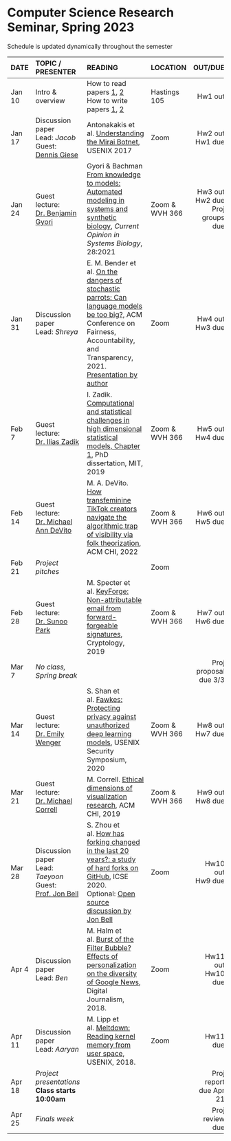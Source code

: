 <h1> Computer Science Research Seminar, Spring 2023 </h1>
Schedule is updated dynamically throughout the semester
</br>

<font size="3">

| DATE        | TOPIC / PRESENTER |READING           |LOCATION |      OUT/DUE |
| ------   |:------------------|:---------------------------------|:------| --------:| 
| Jan 10 | Intro & overview |  How to read papers [1](https://dl.acm.org/citation.cfm?id=1595493), [2](https://dl.acm.org/citation.cfm?id=1273458)<br>How to write papers [1](https://homes.cs.washington.edu/~mernst/advice/write-technical-paper.html), [2](https://www.nature.com/articles/d41586-019-02918-5)       | Hastings 105 |  Hw1 out | 
| Jan 17 | Discussion paper</br>Lead: *Jacob*</br>Guest: [Dennis Giese](https://dontvacuum.me/) | Antonakakis et al. [Understanding the Mirai Botnet](https://www.usenix.org/system/files/conference/usenixsecurity17/sec17-antonakakis.pdf), USENIX 2017  | Zoom |  Hw2 out</br>Hw1 due | 
| Jan 24 | Guest lecture:</br>[Dr. Benjamin Gyori](https://scholar.harvard.edu/bgyori)  | Gyori & Bachman [From knowledge to models: Automated modeling in systems and synthetic biology](https://www.sciencedirect.com/science/article/pii/S2452310021000561), *Current Opinion in Systems Biology*, 28:2021 | Zoom &</br>WVH 366 |  Hw3 out</br>Hw2 due</br>Proj groups due | 
| Jan 31 |  Discussion paper</br>Lead: *Shreya* | E. M. Bender et al. [On the dangers of stochastic parrots: Can language models be too big?](https://dl.acm.org/doi/abs/10.1145/3442188.3445922), ACM Conference on Fairness, Accountability, and Transparency, 2021.</br>[Presentation by author](https://www.turing.ac.uk/events/dangers-stochastic-parrots)  | Zoom |  Hw4 out</br>Hw3 due | 
| Feb 7 | Guest lecture:</br>[Dr. Ilias Zadik](https://iliaszadik.github.io) | I. Zadik. [Computational and statistical challenges in high dimensional statistical models, Chapter 1](https://iliaszadik.github.io/files/PhDThesisZadikFinal.pdf), PhD dissertation, MIT, 2019  | Zoom &</br>WVH 366 | Hw5 out</br>Hw4 due  | 
| Feb 14 | Guest lecture:</br>[Dr. Michael Ann DeVito](https://michaelanndevito.com/) | M. A. DeVito. [How transfeminine TikTok creators navigate the algorithmic trap of visibility via folk theorization](https://dl.acm.org/doi/abs/10.1145/3555105), ACM CHI, 2022  | Zoom &</br>WVH 366 |  Hw6 out</br>Hw5 due | 
| Feb 21 |  *Project pitches* |   | Zoom |  |
| Feb 28 | Guest lecture:</br>[Dr. Sunoo Park](https://sunoopark.com/) | M. Specter et al. [KeyForge: Non-attributable email from forward-forgeable signatures](https://eprint.iacr.org/2019/390.pdf), Cryptology, 2019  | Zoom &</br>WVH 366 | Hw7 out</br>Hw6 due  | 
| Mar 7 | *No class, Spring break* |   |  | Proj proposal due 3/3  | 
| Mar 14 | Guest lecture:</br>[Dr. Emily Wenger](https://www.emilywenger.com) |  S. Shan et al. [Fawkes: Protecting privacy against unauthorized deep learning models](https://www.usenix.org/system/files/sec20-shan.pdf), USENIX Security Symposium, 2020 |Zoom &</br>WVH 366  | Hw8 out</br>Hw7 due  |  
| Mar 21 |  Guest lecture:</br>[Dr. Michael Correll](https://correll.io) | M. Correll. [Ethical dimensions of visualization research](https://dl.acm.org/doi/10.1145/3290605.3300418), ACM CHI, 2019  |Zoom &</br>WVH 366  |  Hw9 out</br>Hw8 due | 
| Mar 28 | Discussion paper</br>Lead: *Taeyoon*</br>Guest: [Prof. Jon Bell](https://www.jonbell.net/) | S. Zhou et al. [How has forking changed in the last 20 years?: a study of hard forks on GitHub](https://dl.acm.org/doi/10.1145/3377811.3380412), ICSE 2020.</br>Optional: [Open source discussion by Jon Bell](https://neu-se.github.io/CS4910-7580-Spring-2023/lecture-notes/5-open-source.pdf)  | Zoom | Hw10 out</br>Hw9 due  | 
| Apr 4 | Discussion paper</br>Lead: *Ben* | M. Halm et al. [Burst of the Filter Bubble? Effects of personalization on the diversity of Google News](https://www.tandfonline.com/doi/abs/10.1080/21670811.2017.1338145), Digital Journalism, 2018.  | Zoom | Hw11 out</br>Hw10 due  | 
| Apr 11 | Discussion paper</br>Lead: *Aaryan* |  M. Lipp et al. [Meltdown: Reading kernel memory from user space](https://www.usenix.org/conference/usenixsecurity18/presentation/lipp), USENIX, 2018.  |  Zoom| Hw11 due  | 
| Apr 18 | *Project presentations* </br> **Class starts 10:00am** |   |  | Proj report due Apr 21  | 
| Apr 25 |  *Finals week* |            |            | Proj review due   | 
</font>






